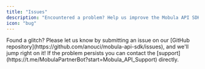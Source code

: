 ```yaml
---
title: "Issues"
description: "Encountered a problem? Help us improve the Mobula API SDK by reporting bugs you've discovered. Your contributions ensure a better experience for everyone."
icon: "bug"
---
```


<AccordionGroup>

<Accordion title="SDK Issue" icon="github">
  Found a glitch? Please let us know by submitting an issue on our [GitHub
  repository](https://github.com/anouci/mobula-api-sdk/issues), and we'll jump
  right on it!
</Accordion>

<Accordion title="Support" icon="telegram">
  If the problem persists you can contact the
  [support](https://t.me/MobulaPartnerBot?start=Mobula_API_Support) directly.
</Accordion>

</AccordionGroup>
